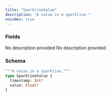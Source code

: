 ```yaml
---
title: "SparklineValue"
description: "A value in a sparkline."
noindex: true
---
```


### Fields

<ResponseField name="timestamp" type="Int!" required>
  No description provided
</ResponseField>

<ResponseField name="value" type="Float!" required>
  No description provided
</ResponseField>

### Schema


```graphql 
"""A value in a sparkline."""
type SparklineValue {
  timestamp: Int!
  value: Float!
}
```
